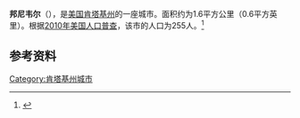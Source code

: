{{Infobox City 
|chinese_name = 邦尼韦尔
|official_name = Bonnieville
|image_flag = 
|image_seal = 
|image_skyline = 
|image_map = KYMap-doton-Bonnieville.PNG
|map_caption =
|subdivision_type = [[國家|國家]]
|subdivision_name = {{USA}}
|leader_title = 
|leader_name = 
|subdivision_type1 = [[美國行政區劃|州]]
|subdivision_name1 = [[肯塔基州|肯塔基州]]
|subdivision_type2 = [[肯塔基州行政区划|县]]
|subdivision_name2 = Hart
|found_date = 
|area_total = 1.6
|area_land = 
|area_water = 
|population_as_of = 2010
|population_total = 255
|population_density = 
|timezone = 
|utc_offset = 
|timezone_DST = 
|utc_offset_DST = 
}}

'''邦尼韦尔'''（{{lang-en|'''Bonnieville'''}}），是[[美国|美国]][[肯塔基州|肯塔基州]]的一座城市。面积约为1.6平方公里（0.6平方英里）。根据[[2010年美国人口普查|2010年美国人口普查]]，该市的人口为255人。<ref name=census>{{cite web |url = http://www.census.gov/prod/www/abs/decennial/ |title = Census of Population and Housing |publisher = U.S. Census Bureau |accessdate = November 18, 2011 |archive-url = https://web.archive.org/web/20060208103743/http://www.census.gov/prod/www/abs/decennial/ |archive-date = 2006-02-08 |dead-url = yes }}</ref>

== 参考资料 ==
{{reflist}}

[[Category:肯塔基州城市|Category:肯塔基州城市]]


{{Kentucky-stub}}